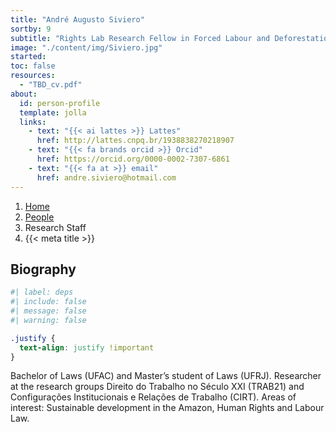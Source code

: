 ```yaml
---
title: "André Augusto Siviero"
sortby: 9
subtitle: "Rights Lab Research Fellow in Forced Labour and Deforestation Data"
image: "./content/img/Siviero.jpg"
started:
toc: false
resources: 
  - "TBD_cv.pdf"
about:
  id: person-profile
  template: jolla
  links:
    - text: "{{< ai lattes >}} Lattes"
      href: http://lattes.cnpq.br/1938838270218907
    - text: "{{< fa brands orcid >}} Orcid"
      href: https://orcid.org/0000-0002-7307-6861     
    - text: "{{< fa at >}} email"
      href: andre.siviero@hotmail.com    
---
```


```{=html}
<nav aria-label="breadcrumb">
  <ol class="breadcrumb">
    <li class="breadcrumb-item"><a href="../../index.html">Home</a></li>
    <li class="breadcrumb-item"><a href="../../people.html">People</a></li>
    <li class="breadcrumb-item active">Research Staff</li>
    <li class="breadcrumb-item active" aria-current="page">{{< meta title >}}</li>
  </ol>
</nav>
```

:::{#person-profile}
:::

## Biography

```r
#| label: deps
#| include: false
#| message: false
#| warning: false

```

```css
.justify {
  text-align: justify !important
}
```

::: {.justify}

Bachelor of Laws (UFAC) and Master's student of Laws (UFRJ). Researcher at the research groups Direito do Trabalho no Século XXI (TRAB21) and Configurações Institucionais e Relações de Trabalho (CIRT). Areas of interest: Sustainable development in the Amazon, Human Rights and Labour Law.


:::


